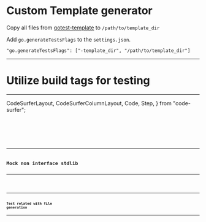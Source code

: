
# Custom Template generator

Copy all files from [gotest-template](https://github.com/h4ckm03d/dot/tree/master/ide/gotest-template) to `/path/to/template_dir`

Add `go.generateTestsFlags` to the `settings.json`.

`"go.generateTestsFlags": ["-template_dir", "/path/to/template_dir"]`

--- 
# Utilize build tags for testing

---

  CodeSurferLayout,
  CodeSurferColumnLayout,
  Code,
  Step,
} from "code-surfer";

<CodeSurferLayout>
  <Code
    lang="go"
    focus="1:8"
    code={require("!!raw-loader!./code/build_tag").default}
    subtitle="bad example"
  />
  <Code
    lang="go"
    focus="10:18"
    code={require("!!raw-loader!./code/build_tag").default}
    subtitle="a test that doesn’t require any service"
  />
  <Code
    lang="go"
    focus="20:28"
    code={require("!!raw-loader!./code/build_tag").default}
    subtitle="a mandatory tag to test against our services"
  />
  <Code
    lang="go"
    focus="30:38"
    code={require("!!raw-loader!./code/build_tag").default}
    subtitle="testing against our and public services"
  />
  <Code
    lang="go"
    focus="40:48"
    code={require("!!raw-loader!./code/build_tag").default}
    subtitle="testing exclusively against the public services"
  />
</CodeSurferLayout>

---
# Mock non interface stdlib
---
<CodeSurferLayout>
  <Code
    lang="go"
    focus="21:35"
    code={require("!!raw-loader!./code/test_file").default}
    title="ioutil.TempDir is your best friend"
    subtitle="sample code from https://github.com/bukalapak/envsync"
  />
  <Code
    lang="go"
    focus="23:27"
    code={require("!!raw-loader!./code/test_file").default}
    subtitle="override function"
  />
</CodeSurferLayout>

---
# Test related with file generation
---
<CodeSurferLayout>
  <Code
    lang="go"
    focus="1:8"
    code={require("!!raw-loader!./code/test_file").default}
    subtitle="ioutil.TempDir is your best friend"
  />
</CodeSurferLayout>